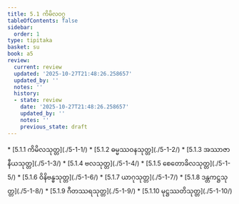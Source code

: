 ```yaml
---
title: 5.1 ကိမိလဝဂ္ဂ
tableOfContents: false
sidebar:
  order: 1
type: tipitaka
basket: su
book: a5
review:
  current: review
  updated: '2025-10-27T21:48:26.258657'
  updated_by: ''
  notes: ''
  history:
  - state: review
    date: '2025-10-27T21:48:26.258657'
    updated_by: ''
    notes: ''
    previous_state: draft
---
```



<ReviewStatus review={frontmatter.review} showDetails={true} />

<HypothesisAnnotation frontmatter={frontmatter} />

<DynamicBreadcrumb />



<TableOfContents book="a5" section="5.1">
* [5.1.1 ကိမိလသုတ္တ](./5-1-1/)
* [5.1.2 ဓမ္မဿဝနသုတ္တ](./5-1-2/)
* [5.1.3 အဿာဇာနီယသုတ္တ](./5-1-3/)
* [5.1.4 ဗလသုတ္တ](./5-1-4/)
* [5.1.5 စေတောခိလသုတ္တ](./5-1-5/)
* [5.1.6 ဝိနိဗန္ဓသုတ္တ](./5-1-6/)
* [5.1.7 ယာဂုသုတ္တ](./5-1-7/)
* [5.1.8 ဒန္တကဋ္ဌသုတ္တ](./5-1-8/)
* [5.1.9 ဂီတဿရသုတ္တ](./5-1-9/)
* [5.1.10 မုဋ္ဌဿတိသုတ္တ](./5-1-10/)
</TableOfContents>